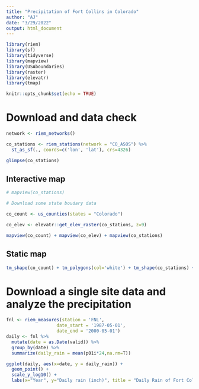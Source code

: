 ```yaml
---
title: "Precipitation of Fort Collins in Colorado"
author: "AJ"
date: "3/29/2022"
output: html_document
---
```



```r
library(riem)
library(sf)
library(tidyverse)
library(mapview)
library(USAboundaries)
library(raster)
library(elevatr)
library(tmap)

knitr::opts_chunk$set(echo = TRUE)

```


# Download and data check

```r
network <- riem_networks()

co_stations <- riem_stations(network = "CO_ASOS") %>%
  st_as_sf(., coords=c('lon', 'lat'), crs=4326)

glimpse(co_stations)

```

## Interactive map 
```r
# mapview(co_stations)

# Download some state boudary data

co_count <- us_counties(states = "Colorado")

co_elev <- elevatr::get_elev_raster(co_stations, z=9)

mapview(co_count) + mapview(co_elev) + mapview(co_stations)

```

## Static map
```r
tm_shape(co_count) + tm_polygons(col='white') + tm_shape(co_stations) + tm_bubbles(size=0.2, col='red')

```


# Download a single site data and analyze the precipitation
```r
fnl <- riem_measures(station = 'FNL',
                   date_start = '1987-05-01',
                   date_end = '2000-05-01')
daily <- fnl %>%
  mutate(date = as.Date(valid)) %>%
  group_by(date) %>%
  summarize(daily_rain = mean(p01i*24,na.rm=T))

ggplot(daily, aes(x=date, y = daily_rain)) + 
  geom_point() +
  scale_y_log10() +
  labs(x="Year", y="Daily rain (inch)", title = "Daily Rain of Fort Collins")





```


